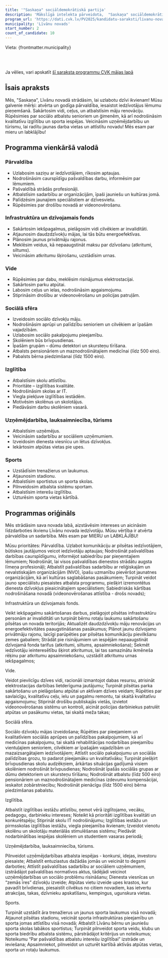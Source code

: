```yaml
---
title: '"Saskaņa" sociāldemokrātiskā partija'
description: 'Mākslīgā intelekta pārveidota,  "Saskaņa" sociāldemokrātiskā partija - Līvānu novads programma vienkāršā valodā'
program_url: 'https://dati.cvk.lv/PV2025/kandidatu-saraksti/livanu-novads/saskana-socialdemokratiska-partija'
municipality: 'Līvānu novads'
start_number: 2
count_of_candidate: 10
---
```



Vieta: {frontmatter.municipality}<br/>

<Badge text="Atvērta pārvaldība" variant="note" size="small" /> <Badge text="Infrastruktūras uzlabošana" variant="note" size="small" /> <Badge text="Sociālā atbalsta stiprināšana" variant="note" size="small" /> <Badge text="Izglītības kvalitātes celšana" variant="note" size="small" /> <Badge text="Uzņēmējdarbības veicināšana" variant="note" size="small" />

<br/><br/> 

<Card title='Šis ir mākslīga intelekta ģenerēts apraksts' icon='starlight'>
    Ja vēlies, vari apskatīt <a href={frontmatter.program_url} target='_blank'>šī saraksta programmu CVK mājas lapā</a>
    </Card>

## Īsais apraksts

Mēs, "Saskaņa", Līvānu novadā strādāsim, lai uzlabotu dzīvi ikvienam! Mūsu galvenie mērķi: atvērta un godīga pārvaldība, iesaistot iedzīvotājus lēmumu pieņemšanā. Sakārtosim vidi, ceļus, un atbalstīsim māju renovāciju. Rūpēsimies par sociālo atbalstu senioriem un ģimenēm, kā arī nodrošināsim kvalitatīvu izglītību un sporta iespējas. Veicināsim uzņēmējdarbību un tūrismu, lai radītu jaunas darba vietas un attīstītu novadu! Mēs esam par mieru un labklājību!

## Programma vienkāršā valodā

### Pārvaldība
*   Uzlabosim saziņu ar iedzīvotājiem, rīkosim aptaujas.
*   Nodrošināsim caurspīdīgu pašvaldības darbu, informēsim par lēmumiem.
*   Pašvaldībā strādās profesionāļi.
*   Atbalstīsim sadarbību ar organizācijām, īpaši jauniešu un kultūras jomā.
*   Palīdzēsim jaunajiem speciālistiem ar dzīvesvietu.
*   Rūpēsimies par drošību novadā ar videonovērošanu.

### Infrastruktūra un dzīvojamais fonds
*   Sakārtosim iekšpagalmus, pielāgosim vidi cilvēkiem ar invaliditāti.
*   Atjaunosim daudzdzīvokļu mājas, lai tās būtu energoefektīvas.
*   Plānosim jaunus privātmāju rajonus.
*   Meklēsim veidus, kā nepaaugstināt maksu par dzīvošanu (atkritumi, siltums).
*   Veicināsim atkritumu šķirošanu, uzstādīsim urnas.

### Vide
*   Rūpēsimies par dabu, meklēsim risinājumus elektrostacijai.
*   Sakārtosim parku atpūtai.
*   Labosim ceļus un ielas, nodrošināsim apgaismojumu.
*   Stiprināsim drošību ar videonovērošanu un policijas patruļām.

### Sociālā sfēra
*   Izveidosim sociālo dzīvokļu māju.
*   Nodrošināsim aprūpi un palīdzību senioriem un cilvēkiem ar īpašām vajadzībām.
*   Uzlabosim sociālo pakalpojumu pieejamību.
*   Skolēniem būs brīvpusdienas.
*   Īpašām grupām – dūmu detektori un skursteņu tīrīšana.
*   Atbalsts pensionāriem un maznodrošinātajiem medicīnai (līdz 500 eiro).
*   Pabalsts bērna piedzimšanai (līdz 1500 eiro).

### Izglītība
*   Atbalstīsim skolu attīstību.
*   Prioritāte – izglītības kvalitāte.
*   Nodrošināsim skolas ar IT.
*   Viegla piekļuve izglītības iestādēm.
*   Motivēsim skolēnus un skolotājus.
*   Piedāvāsim darbu skolēniem vasarā.

### Uzņēmējdarbība, lauksaimniecība, tūrisms
*   Atbalstīsim uzņēmējus.
*   Veicināsim sadarbību ar sociāliem uzņēmumiem.
*   Izveidosim dienesta viesnīcu un lētus dzīvokļus.
*   Iekārtosim atpūtas vietas pie upes.

### Sports
*   Uzstādīsim trenažierus un laukumus.
*   Atjaunosim stadionu.
*   Atbalstīsim sportistus un sporta skolas.
*   Pilnveidosim atbalsta sistēmu sportam.
*   Atbalstīsim interešu izglītību.
*   Uzturēsim sporta vietas kārtībā.

## Programmas oriģināls

Mēs strādāsim sava novada labā, aizstāvēsim intereses un aicināsim līdzdarboties ikvienu Līvānu novada iedzīvotāju. Mūsu vērtība ir atvērta pārvaldība un sadarbība.
Mēs esam par MIERU un LABKLĀJĪBU!

Mūsu prioritātes:
Pārvaldība.
Uzlabot komunikāciju ar pilsētas iedzīvotājiem, būtiskos jautājumos veicot iedzīvotāju aptaujas;
Nodrošināt pašvaldības darbības caurspīdīgumu, informējot sabiedrību par pieņemtajiem lēmumiem;
Nodrošināt, lai visos pašvaldības dienestos strādātu augsta līmeņa profesionāļi;
Atbalstīt pašvaldības sadarbību ar reliģiskajām un nevalstiskajām organizācijām (NVO), īpašu uzmanību pievēršot jaunatnes organizācijām, kā arī kultūras saglabāšanas pasākumiem;
Turpināt veidot jauno speciālistu piesaistes atbalsta programmu, piešķirt izremontētus dienesta dzīvokļus pieaicinātajiem speciālistiem;
Sabiedriskās kārtības nodrošināšana novadā (videonovērošanas attīstība - drošs novads);

Infrastruktūra un dzīvojamais fonds.

Veikt iekšpagalmu sakārtošanas darbus, pielāgojot pilsētas infrastruktūru personām ar invaliditāti un turpināt bērnu rotaļu laukumu sakārtošanu pilsētas un novada teritorijās;
Aktualizēt daudzdzīvokļu māju renovācijas un energoefektivitātes paaugstināšanas pasākumus;
Plānot jaunu dzīvojamo privātmāju rajonu, laicīgi parūpēties par pilsētas komunikāciju pievilkšanu zemes gabaliem;
Strādāt pie risinājumiem un iespējām nepaaugstināt dzīvojamā fonda tarifus (atkritumi, siltums, apsaimniekošana);
Sekmēt iedzīvotāju ieinteresētību šķirot atkritumus, lai tas samazinātu ikmēneša rēķinu par atkritumu apsaimniekošanu, uzstādīt atkritumu urnas iekšpagalmos;

Vide.

Veidot pievilcīgu dzīves vidi, racionāli izmantojot dabas resursu, atrisināt elektrostacijas darbības lietderīguma jautājumu;
Turpināt pilsētas parka sakārtošanu un pielāgošanu atpūtai un aktīvam dzīves veidam;
Rūpēties par savlaicīgu, kvalitatīvu ceļu, ielu un pagalmu remontu, tai skaitā kvalitatīvu apgaismojumu;
Stiprināt drošību publiskajās vietās, izvietot videonovērošanas sistēmu un kontroli, aicināt policijas darbiniekus patrulēt atpūtas un pasākumu vietas, tai skaitā meža takas;

Sociālā sfēra.

Sociālo dzīvokļu mājas izveidošana;
Rūpēties par pieejamiem un kvalitatīviem sociālās aprūpes un palīdzības pakalpojumiem, kā arī medicīnas pakalpojumu, tai skaitā rehabilitācijas nodarbības pieejamību vientuļajiem senioriem, cilvēkiem ar īpašajām vajadzībām un mazaizsargātajiem iedzīvotājiem;
Attīstīt sociālo pakalpojumu un sociālās palīdzības grozu, to padarot pieejamāku un kvalitatīvāku;
Turpināt piešķirt brīvpusdienas skolu audzēkņiem, ārkārtas situācijas gadījumā visiem skolēniem nodrošināt brīvpusdienas;
Nodrošināt īpašās sociālās grupas ar dūmu detektoriem un skursteņu tīrīšanu;
Nodrošināt atbalstu (līdz 500 eiro) pensionāriem un maznodrošinātajiem medicīnas izdevumu kompensācijai, ieskaitot zobārstniecību;
Nodrošināt pienācīgu (līdz 1500 eiro) bērna piedzimšanas pabalstu.


Izglītība.

Atbalstīt izglītības iestāžu attīstību, ņemot vērā izglītojamo, vecāku, pedagogu, darbinieku intereses;
Noteikt kā prioritāti izglītības kvalitāti un konkurētspēju;
Stiprināt skolu IT nodrošinājumu;
Izglītības iestāžu un pirmsskolas izglītības iestāžu, viegla pieejamība ikvienam;
Izveidot vienotu skolēnu un skolotāju materiālās stimulēšanas sistēmu;
Piedāvāt nodarbinātības iespējas skolēniem un studentiem vasaras periodā;

Uzņēmējdarbība, lauksaimniecība, tūrisms.

Pilnveidot uzņēmējdarbības atbalsta iespējas - konkursi, idejas, investoru piesaiste;
Atbalstīt entuziastus dažādās jomās un veicināt to degsmi darboties;
Attīstīt pašvaldības sadarbību ar sociāliem uzņēmumiem, izstrādājot pašvaldības normatīvos aktus, tādējādi veicinot uzņēmējdarbības un sociālo problēmu risināšanu;
Dienesta viesnīcas un “zemās īres” dzīvokļu izveide;
Atpūtas vietu izveide upes krastos, kur pavadīt brīvdienas, piesaistīt cilvēkus no citiem novadiem, kas ietvertu atrakcijas, takas, dzīvnieku apskatīšanu, kempingus, ugunskura vietas.

Sports.

Turpināt uzstādīt āra trenažierus un jaunus sporta laukumus visā novadā;
Atjaunot pilsētas stadionu, veicināt sporta infrastruktūras pieejamību un sporta jomas attīstību visā novadā;
Atbalstīt Līvānu bērnu un jauniešu sporta skolas labākos sportistus;
Turpināt pilnveidot sporta veidu, klubu un sporta biedrību atbalsta sistēmu, pārstrādājot kritērijus un noteikumus;
Noteikumu “Par pašvaldības atbalstu interešu izglītībai” izstrāde un ieviešana;
Apsaimniekot, pilnveidot un uzturēt kartībā aktīvās atpūtas vietas, sporta un rotaļu laukumus.
